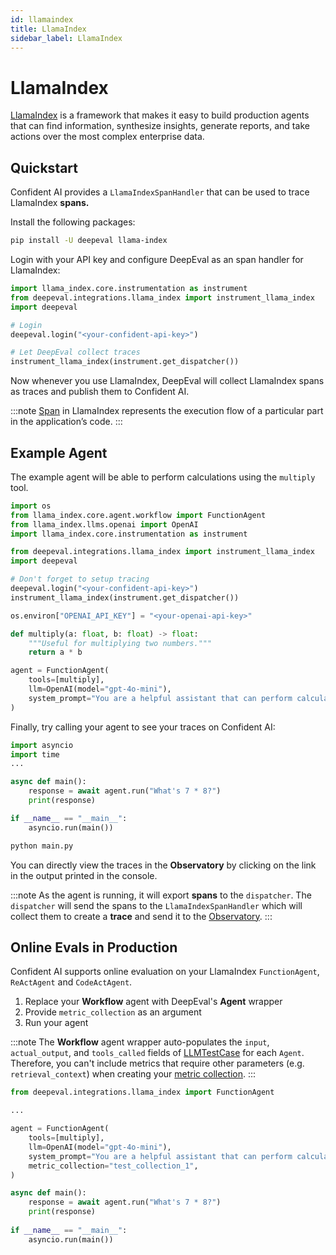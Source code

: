 ```yaml
---
id: llamaindex
title: LlamaIndex
sidebar_label: LlamaIndex
---
```




# LlamaIndex

[LlamaIndex](https://www.llamaindex.ai/) is a framework that makes it easy to build production agents that can find information, synthesize insights, generate reports, and take actions over the most complex enterprise data.

## Quickstart

Confident AI provides a `LlamaIndexSpanHandler` that can be used to trace LlamaIndex **spans.**

Install the following packages:

```bash
pip install -U deepeval llama-index
```

Login with your API key and configure DeepEval as an span handler for LlamaIndex:

```python filename="main.py" showLineNumbers {6, 9}
import llama_index.core.instrumentation as instrument
from deepeval.integrations.llama_index import instrument_llama_index
import deepeval

# Login
deepeval.login("<your-confident-api-key>")

# Let DeepEval collect traces
instrument_llama_index(instrument.get_dispatcher())
```

Now whenever you use LlamaIndex, DeepEval will collect LlamaIndex spans as traces and publish them to Confident AI.

:::note
[Span](https://docs.llamaindex.ai/en/stable/module_guides/observability/instrumentation/) in LlamaIndex represents the execution flow of a particular part in the application’s code.
:::

## Example Agent

The example agent will be able to perform calculations using the `multiply` tool.

```python showLineNumbers filename="main.py" {10, 11, 19}
import os
from llama_index.core.agent.workflow import FunctionAgent
from llama_index.llms.openai import OpenAI
import llama_index.core.instrumentation as instrument

from deepeval.integrations.llama_index import instrument_llama_index
import deepeval

# Don't forget to setup tracing
deepeval.login("<your-confident-api-key>")
instrument_llama_index(instrument.get_dispatcher())

os.environ["OPENAI_API_KEY"] = "<your-openai-api-key>"

def multiply(a: float, b: float) -> float:
    """Useful for multiplying two numbers."""
    return a * b

agent = FunctionAgent(
    tools=[multiply],
    llm=OpenAI(model="gpt-4o-mini"),
    system_prompt="You are a helpful assistant that can perform calculations.",
)
```

Finally, try calling your agent to see your traces on Confident AI:

```python filename="main.py"
import asyncio
import time
...

async def main():   
    response = await agent.run("What's 7 * 8?")
    print(response)

if __name__ == "__main__":
    asyncio.run(main())
```

```bash
python main.py
```

You can directly view the traces in the **Observatory** by clicking on the link in the output printed in the console.

:::note
As the agent is running, it will export **spans** to the `dispatcher`. The `dispatcher` will send the spans to the `LlamaIndexSpanHandler` which will collect them to create a **trace** and send it to the [Observatory](/docs/llm-tracing/introduction).
:::

## Online Evals in Production

Confident AI supports online evaluation on your LlamaIndex `FunctionAgent`, `ReActAgent` and `CodeActAgent`.

1. Replace your **Workflow** agent with DeepEval's **Agent** wrapper
2. Provide `metric_collection` as an argument
3. Run your agent

:::note
The **Workflow** agent wrapper auto-populates the `input`, `actual_output`, and `tools_called` fields of [LLMTestCase](https://deepeval.com/docs/evaluation-test-cases) for each `Agent`. Therefore, you can't include metrics that require other parameters (e.g. `retrieval_context`) when creating your [metric collection](https://deepeval.com/docs/metrics-task-completion).
:::

```python filename="main.py" showLineNumbers {1, 9}
from deepeval.integrations.llama_index import FunctionAgent

...

agent = FunctionAgent(
    tools=[multiply],
    llm=OpenAI(model="gpt-4o-mini"),
    system_prompt="You are a helpful assistant that can perform calculations.",
    metric_collection="test_collection_1",
)

async def main():   
    response = await agent.run("What's 7 * 8?")
    print(response)
 
if __name__ == "__main__":
    asyncio.run(main())
```
